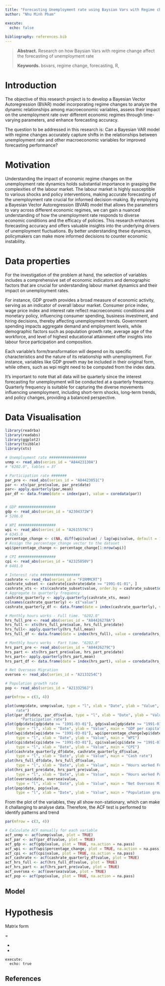 ```yaml
---
title: "Forecasting Unemployment rate using Baysian Vars with Regime change"
author: "Nhu Minh Pham"

execute:
  echo: false
  
bibliography: references.bib
---
```


> **Abstract.** Research on how Baysian Vars with regime change affect the forecasting 
of unemployment rate
>
> **Keywords.** bsvars, regime change, forecasting, R, 

# Introduction

The objective of this research project is to develop a Bayesian Vector Autoregression (BVAR) model incorporating regime changes to analyze the dynamic relationships among macroeconomic variables, assess their impact on the unemployment rate over different economic regimes through time-varying parameters, and enhance forecasting accuracy.

The question to be addressed in this research is: Can a Bayesian VAR model with regime changes accurately capture shifts in the relationships between unemployment rate and other macroeconomic variables for improved forecasting performance?

# Motivation
Understanding the impact of economic regime changes on the unemployment rate dynamics holds substantial importance in grasping the complexities of the labour market. The labour market is highly susceptible to various shocks and policy interventions, making accurate forecasting of the unemployment rate crucial for informed decision-making. By employing a Bayesian Vector Autoregression (BVAR) model that allows the parameters to vary across different economic regimes, we can gain a nuanced understanding of how the unemployment rate responds to diverse economic conditions and the efficacy of policies. This research enhances forecasting accuracy and offers valuable insights into the underlying drivers of unemployment fluctuations. By better understanding these dynamics, policymakers can make more informed decisions to counter economic instability.


# Data properties

For the investigation of the problem at hand, the selection of variables includes a comprehensive set of economic indicators and demographic factors that are crucial for understanding labour market dynamics and their impact on unemployment rates. 

For instance, GDP growth provides a broad measure of economic activity, serving as an indicator of overall labour market. Consumer price index, wage price index and interest rate reflect macroeconomic conditions and monetary policy, influencing consumer spending, business investment, and hiring decisions, thereby affecting unemployment trends. Government spending impacts aggregate demand and employment levels, while demographic factors such as population growth rate, average age of the workforce, and level of highest educational attainment offer insights into labour force participation and composition. 

Each variable's form/transformation will depend on its specific characteristics and the nature of its relationship with unemployment. For instance, variables like GDP growth may be included in their original form, while others, such as wpi might need to be computed from the index data. 

It's important to note that all data will be quarterly since the interest forecasting for unemployment will be conducted at a quarterly frequency. Quarterly frequency is suitable for capturing the diverse movements influencing unemployment, including short-term shocks, long-term trends, and policy changes, providing a balanced perspective.



\begin{align*}
& unmp_{t} & : & \text{Unemployment rate} \\
& par_{t} & : & \text{Participation rate} \\
& gdp_{t} & : & \text{GDP per capita: Chain volume measures - Percentage changes} \\
& cpi_{t} & : & \text{Consumer price index} \\
& wpi_{t} & : & \text{Wage price index} \\
& cashrate_{t} & : & \text{Cash rate} \\
& hr_full{t} & : & \text{Average hours worked Full time} \\
& hr_part{t} & : & \text{Average hours worked Full time} \\
& oversea_{t} & : & \text{Oversea migration} \\
& pop_{t} & : & \text{Population growth rate} \\
\end{align*}

# Data Visualisation
```r
library(readrba)
library(readabs)
library(ggplot2)
library(tsibble)
library(xts)
```


```r
# Unemployment rate #################
unmp <- read_abs(series_id = "A84423130A")
# "6202.0", tables = 37

# Participation rate #######
par_pre <- read_abs(series_id = "A84423051C")
par <- xts(par_pre$value, par_pre$date)
par<- apply.quarterly(par,mean)
par_df <- data.frame(date = index(par), value = coredata(par))


# GDP #################
gdp <- read_abs(series_id = "A2304372W")
# 5206.0

# WPI #################
wpi <- read_abs(series_id = "A2615579C")
# 6345.0
percentage_change <- c(NA, diff(wpi$value) / lag(wpi$value, default = 1) * 100)
# Assign the percentage_change vector to the dataset
wpi$percentage_change <- percentage_change[1:nrow(wpi)]

# CPI #################
cpi <- read_abs(series_id = "A2325850V")
# 6401.0

# Interest rate ##################
cashrate <- read_rba(series_id = "FIRMMCRT")
cashrate_subset <- cashrate[cashrate$date >= "1991-01-01", ]
cashrate_xts <- xts(cashrate_subset$value, order.by = cashrate_subset$date)
# Aggregate to quarterly frequency
cashrate_quarterly <- apply.quarterly(cashrate_xts, mean)
colnames(cashrate_quarterly) <- c("value")
cashrate_quarterly_df <- data.frame(date = index(cashrate_quarterly), value = coredata(cashrate_quarterly))

# Monthly hours works - Full time. "6202.0"
hrs_full_pre <- read_abs(series_id = "A84426278A")
hrs_full <- xts(hrs_full_pre$value, hrs_full_pre$date)
hrs_full<- apply.quarterly(hrs_full,mean)
hrs_full_df <- data.frame(date = index(hrs_full), value = coredata(hrs_full))

# Monthly hours works - Part time. "6202.0"
hrs_part_pre <- read_abs(series_id = "A84426279C")
hrs_part <- xts(hrs_part_pre$value, hrs_part_pre$date)
hrs_part<- apply.quarterly(hrs_part,mean)
hrs_part_df <- data.frame(date = index(hrs_part), value = coredata(hrs_part))

# Net Overseas Migration
oversea <- read_abs(series_id = "A2133254C")

# Population growth rate
pop <- read_abs(series_id = "A2133256J")

```


```r
par(mfrow = c(3, 4))

plot(unmp$date, unmp$value, type = "l", xlab = "Date", ylab = "Value", main = "Unemployment
     rate")
plot(par_df$date, par_df$value, type = "l", xlab = "Date", ylab = "Value", main =
       "Participation rate")
plot(gdp$date[gdp$date >= "1991-03-01"], gdp$value[gdp$date >= "1991-03-01"], 
     type = "l", xlab = "Date", ylab = "Value", main = "GDP per capita")
plot(wpi$date[wpi$date >= "1991-03-01"], wpi$percentage_change[wpi$date >= "1991-03-01"], 
     type = "l", xlab = "Date", ylab = "Value", main = "WPI")
plot(cpi$date[cpi$date >= "1991-03-01"], cpi$value[cpi$date >= "1991-03-01"], 
     type = "l", xlab = "Date", ylab = "Value", main = "CPI")
plot(cashrate_quarterly_df$date, cashrate_quarterly_df$value, 
     type = "l", xlab = "Date", ylab = "Value", main = "Cash rate")
plot(hrs_full_df$date, hrs_full_df$value, 
     type = "l", xlab = "Date", ylab = "Value", main = "Hours worked Full time")
plot(hrs_part_pre$date, hrs_part_pre$value, 
     type = "l", xlab = "Date", ylab = "Value", main = "Hours worked Part time")
plot(oversea$date, oversea$value, 
     type = "l", xlab = "Date", ylab = "Value", main = "Net Overseas Migration")
plot(pop$date, pop$value, 
     type = "l", xlab = "Date", ylab = "Value", main = "Population growth")


```

From the plot of the variables, they all show non-stationary, which can make it challanging 
to analyse data. Therefore, the ACF test is performed to identify patterns and trend


```r
par(mfrow = c(3, 4))

# Calculate ACF manually for each variable
acf_unmp <- acf(unmp$value, plot = TRUE)
acf_par <- acf(par_df$value, plot = TRUE)
acf_gdp <- acf(gdp$value, plot = TRUE, na.action = na.pass)
acf_wpi <- acf(wpi$percentage_change, plot = TRUE, na.action = na.pass)
acf_cpi <- acf(cpi$value, plot = TRUE, na.action = na.pass)
acf_cashrate <- acf(cashrate_quarterly_df$value, plot = TRUE)
acf_hrs_full <- acf(hrs_full_df$value, plot = TRUE)
acf_hrs_part <- acf(hrs_part_pre$value, plot = TRUE)
acf_oversea <- acf(oversea$value, plot = TRUE)
acf_pop <- acf(pop$value, plot = TRUE, na.action = na.pass)


```


## Model

# Hypothesis

```{=tex}
\begin{aligned}
Y_t = \beta_0 + \beta_1 Y_{t-1} + \beta_2 X_{1, t-1} + \beta_3 X_{2, t-1} + \ldots + \beta_n X_{n, t-1} + \varepsilon_t
\end{aligned}
```

Matrix form

\begin{bmatrix}
Y_t \\
X_{1,t} \\
X_{2,t} \\
\vdots \\
X_{n,t}
\end{bmatrix}
=
\begin{bmatrix}
\beta_0 \\
\beta_1 \\
\beta_2 \\
\vdots \\
\beta_n
\end{bmatrix}
+
\begin{bmatrix}
\beta_{1,1} & \beta_{1,2} & \beta_{1,3} & \cdots & \beta_{1,n} \\
\beta_{2,1} & \beta_{2,2} & \beta_{2,3} & \cdots & \beta_{2,n} \\
\beta_{3,1} & \beta_{3,2} & \beta_{3,3} & \cdots & \beta_{3,n} \\
\vdots & \vdots & \vdots & \ddots & \vdots \\
\beta_{n,1} & \beta_{n,2} & \beta_{n,3} & \cdots & \beta_{n,n} \\
\end{bmatrix}
\begin{bmatrix}
Y_{t-1} \\
X_{1,t-1} \\
X_{2,t-1} \\
\vdots \\
X_{n,t-1}
\end{bmatrix}
+
\begin{bmatrix}
\varepsilon_{1,t} \\
\varepsilon_{2,t} \\
\varepsilon_{3,t} \\
\vdots \\
\varepsilon_{n,t}
\end{bmatrix}
```
execute:
  echo: true
```
## References {.unnumbered}